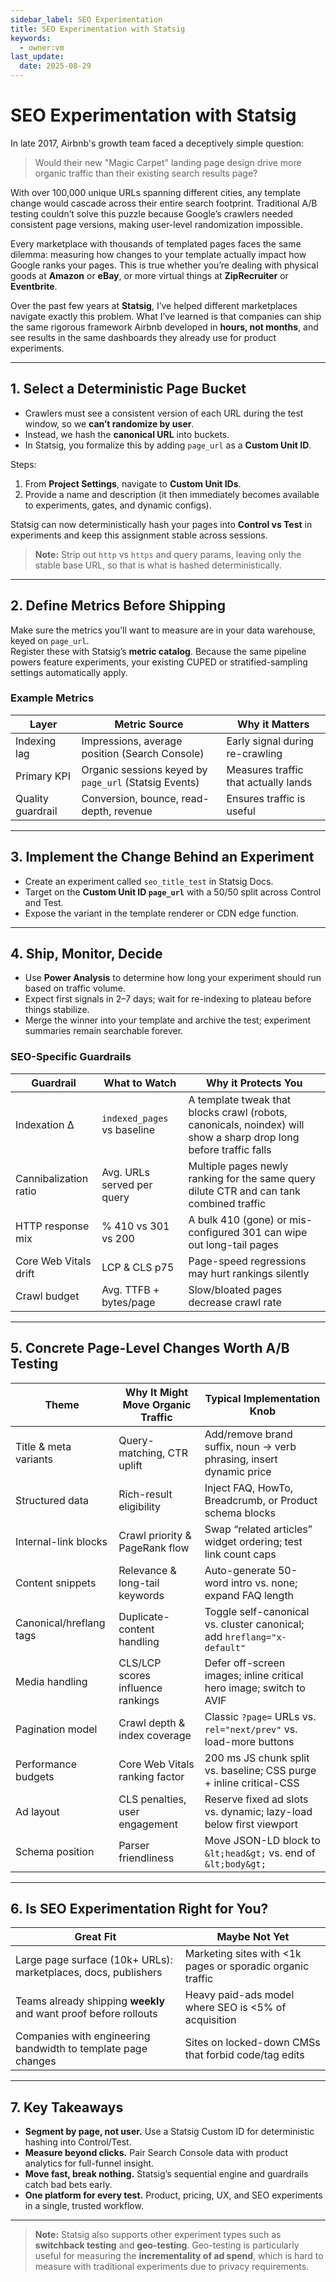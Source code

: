 ```yaml
---
sidebar_label: SEO Experimentation
title: SEO Experimentation with Statsig
keywords:
  - owner:vm
last_update:
  date: 2025-08-29
---
```

# SEO Experimentation with Statsig

In late 2017, Airbnb's growth team faced a deceptively simple question:  

> Would their new "Magic Carpet" landing page design drive more organic traffic than their existing search results page?  

With over 100,000 unique URLs spanning different cities, any template change would cascade across their entire search footprint. Traditional A/B testing couldn’t solve this puzzle because Google’s crawlers needed consistent page versions, making user-level randomization impossible.  

Every marketplace with thousands of templated pages faces the same dilemma: measuring how changes to your template actually impact how Google ranks your pages. This is true whether you’re dealing with physical goods at **Amazon** or **eBay**, or more virtual things at **ZipRecruiter** or **Eventbrite**.  

Over the past few years at **Statsig**, I’ve helped different marketplaces navigate exactly this problem. What I’ve learned is that companies can ship the same rigorous framework Airbnb developed in **hours, not months**, and see results in the same dashboards they already use for product experiments.  

---

## 1. Select a Deterministic Page Bucket

- Crawlers must see a consistent version of each URL during the test window, so we **can’t randomize by user**.  
- Instead, we hash the **canonical URL** into buckets.  
- In Statsig, you formalize this by adding `page_url` as a **Custom Unit ID**.  

Steps:
1. From **Project Settings**, navigate to **Custom Unit IDs**.  
2. Provide a name and description (it then immediately becomes available to experiments, gates, and dynamic configs).  

Statsig can now deterministically hash your pages into **Control vs Test** in experiments and keep this assignment stable across sessions.  

> **Note:** Strip out `http` vs `https` and query params, leaving only the stable base URL, so that is what is hashed deterministically.  

---

## 2. Define Metrics Before Shipping

Make sure the metrics you’ll want to measure are in your data warehouse, keyed on `page_url`.  
Register these with Statsig’s **metric catalog**. Because the same pipeline powers feature experiments, your existing CUPED or stratified-sampling settings automatically apply.  

### Example Metrics

| Layer            | Metric Source                                   | Why it Matters                                  |
|------------------|--------------------------------------------------|-------------------------------------------------|
| Indexing lag     | Impressions, average position (Search Console)   | Early signal during re-crawling                 |
| Primary KPI      | Organic sessions keyed by `page_url` (Statsig Events) | Measures traffic that actually lands            |
| Quality guardrail| Conversion, bounce, read-depth, revenue          | Ensures traffic is useful                       |

---

## 3. Implement the Change Behind an Experiment

- Create an experiment called `seo_title_test` in Statsig Docs.  
- Target on the **Custom Unit ID `page_url`** with a 50/50 split across Control and Test.  
- Expose the variant in the template renderer or CDN edge function.  

---

## 4. Ship, Monitor, Decide

- Use **Power Analysis** to determine how long your experiment should run based on traffic volume.  
- Expect first signals in 2–7 days; wait for re-indexing to plateau before things stabilize.  
- Merge the winner into your template and archive the test; experiment summaries remain searchable forever.  

### SEO-Specific Guardrails

| Guardrail            | What to Watch                 | Why it Protects You |
|----------------------|-------------------------------|---------------------|
| Indexation Δ         | `indexed_pages` vs baseline   | A template tweak that blocks crawl (robots, canonicals, noindex) will show a sharp drop long before traffic falls |
| Cannibalization ratio| Avg. URLs served per query    | Multiple pages newly ranking for the same query dilute CTR and can tank combined traffic |
| HTTP response mix    | % 410 vs 301 vs 200           | A bulk 410 (gone) or mis-configured 301 can wipe out long-tail pages |
| Core Web Vitals drift| LCP & CLS p75                 | Page-speed regressions may hurt rankings silently |
| Crawl budget         | Avg. TTFB + bytes/page        | Slow/bloated pages decrease crawl rate |

---

## 5. Concrete Page-Level Changes Worth A/B Testing

| Theme                 | Why It Might Move Organic Traffic | Typical Implementation Knob |
|-----------------------|-----------------------------------|-----------------------------|
| Title & meta variants | Query-matching, CTR uplift        | Add/remove brand suffix, noun → verb phrasing, insert dynamic price |
| Structured data       | Rich-result eligibility           | Inject FAQ, HowTo, Breadcrumb, or Product schema blocks |
| Internal-link blocks  | Crawl priority & PageRank flow    | Swap “related articles” widget ordering; test link count caps |
| Content snippets      | Relevance & long-tail keywords    | Auto-generate 50-word intro vs. none; expand FAQ length |
| Canonical/hreflang tags | Duplicate-content handling      | Toggle self-canonical vs. cluster canonical; add `hreflang="x-default"` |
| Media handling        | CLS/LCP scores influence rankings | Defer off-screen images; inline critical hero image; switch to AVIF |
| Pagination model      | Crawl depth & index coverage      | Classic `?page=` URLs vs. `rel="next/prev"` vs. load-more buttons |
| Performance budgets   | Core Web Vitals ranking factor    | 200 ms JS chunk split vs. baseline; CSS purge + inline critical-CSS |
| Ad layout             | CLS penalties, user engagement    | Reserve fixed ad slots vs. dynamic; lazy-load below first viewport |
| Schema position       | Parser friendliness               | Move JSON-LD block to `&lt;head&gt;` vs. end of `&lt;body&gt;` |

---

## 6. Is SEO Experimentation Right for You?

| Great Fit                                                                 | Maybe Not Yet                                                |
|---------------------------------------------------------------------------|--------------------------------------------------------------|
| Large page surface (10k+ URLs): marketplaces, docs, publishers            | Marketing sites with &lt;1k pages or sporadic organic traffic |
| Teams already shipping **weekly** and want proof before rollouts          | Heavy paid-ads model where SEO is &lt;5% of acquisition       |
| Companies with engineering bandwidth to template page changes             | Sites on locked-down CMSs that forbid code/tag edits         |

---

## 7. Key Takeaways

- **Segment by page, not user.** Use a Statsig Custom ID for deterministic hashing into Control/Test.  
- **Measure beyond clicks.** Pair Search Console data with product analytics for full-funnel insight.  
- **Move fast, break nothing.** Statsig’s sequential engine and guardrails catch bad bets early.  
- **One platform for every test.** Product, pricing, UX, and SEO experiments in a single, trusted workflow.  

---

> **Note:** Statsig also supports other experiment types such as **switchback testing** and **geo-testing**. Geo-testing is particularly useful for measuring the **incrementality of ad spend**, which is hard to measure with traditional experiments due to privacy requirements.
